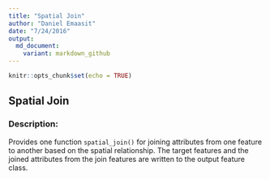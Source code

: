 ```yaml
---
title: "Spatial Join"
author: "Daniel Emaasit"
date: "7/24/2016"
output:
  md_document:
    variant: markdown_github
---
```


```r
knitr::opts_chunk$set(echo = TRUE)
```

## Spatial Join

### Description: 
Provides one function ```spatial_join()``` for joining attributes from one feature to another based on the spatial relationship. The target features and the joined attributes from the join features are written to the output feature class.

